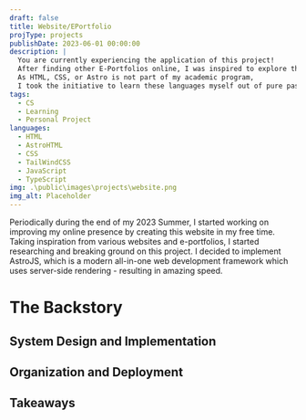 ```yaml
---
draft: false
title: Website/EPortfolio
projType: projects
publishDate: 2023-06-01 00:00:00
description: |
  You are currently experiencing the application of this project! 
  After finding other E-Portfolios online, I was inspired to explore the world of web development by researching and experimenting with this new skill
  As HTML, CSS, or Astro is not part of my academic program, 
  I took the initiative to learn these languages myself out of pure passion for creating.
tags:
  - CS
  - Learning
  - Personal Project
languages:
  - HTML
  - AstroHTML
  - CSS
  - TailWindCSS
  - JavaScript
  - TypeScript
img: .\public\images\projects\website.png
img_alt: Placeholder
---
```


Periodically during the end of my 2023 Summer, I started working on improving my online presence by creating this website in my free time. Taking inspiration from various websites and e-portfolios, I started researching and breaking ground on this project. I decided to implement AstroJS, which is a modern all-in-one web development framework which uses server-side rendering - resulting in amazing speed.

# The Backstory

## System Design and Implementation

## Organization and Deployment

## Takeaways